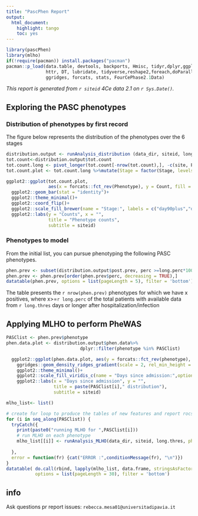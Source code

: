 ```yaml
---
title: "PascPhen Report"
output: 
  html_document: 
    highlight: tango
    toc: yes
---
```



```r
library(pascPhen)
library(mlho)
if(!require(pacman)) install.packages("pacman")
pacman::p_load(data.table, devtools, backports, Hmisc, tidyr,dplyr,ggplot2,plyr,scales,readr,Rmisc,
               httr, DT, lubridate, tidyverse,reshape2,foreach,doParallel,caret,gbm,lubridate,praznik,
               ggridges, forcats, stats, FourCePhase2.1Data)
```
*This report is generated from  `r siteid` 4Ce data 2.1 on `r Sys.Date()`.* 

## Exploring the PASC phenotypes

### Distribution of phenotypes by first record
The figure below represents the distribution of the phenotypes over the 6 stages

```r
distribution.output <- runAnalysis_distribution (data_dir, siteid, long.thres)
tot.count<-distribution.output$tot.count
tot.count.long <- pivot_longer(tot.count[-nrow(tot.count),], -c(site, Phenotype), values_to = "Count", names_to = "Stage")
tot.count.plot <- tot.count.long %>%mutate(Stage = factor(Stage, levels = c("day90plus","day60to89","day30to59","day0to29","dayN14toN1", "before_adm")))

ggplot2::ggplot(tot.count.plot,
                aes(x = forcats::fct_rev(Phenotype), y = Count, fill = Stage))+
  ggplot2::geom_bar(stat = "identity")+
  ggplot2::theme_minimal()+
  ggplot2::coord_flip()+
  ggplot2::scale_fill_brewer(name = "Stage:", labels = c("day90plus","day60to89","day30to59", "day0to29", "dayN14toN1", "before_adm"))+
  ggplot2::labs(y = "Counts", x = "",
                title = "Phenotype counts",
                subtitle = siteid)

```


### Phenotypes to model
From the initial list, you can pursue phenotyping the following PASC phenotypes.

```r
phen.prev <- subset(distribution.output$post.prev, perc >=long.perc*100)
phen.prev <- phen.prev[order(phen.prev$perc, decreasing = TRUE),]
datatable(phen.prev, options = list(pageLength = 5), filter = 'bottom')

```
The table presents the `r nrow(phen.prev)` phenotypes for which we have x positives, where x>=`r long.perc` of the total patients with available data from `r long.thres` days or longer after hospitalization/infection

## Applying MLHO to perform PheWAS 
```r
PASClist <- phen.prev$phenotype
phen.data.plot <- distribution.output$phen.data%>%
                            dplyr::filter(phenotype %in% PASClist)

  ggplot2::ggplot(phen.data.plot, aes(y = forcats::fct_rev(phenotype), x = as.numeric(days_since_admission), fill = stat(x))) +
    ggridges::geom_density_ridges_gradient(scale = 2, rel_min_height = 0.01, alpha = 0.8) +
    ggplot2::theme_minimal()+
    ggplot2::scale_fill_viridis_c(name = "Days since admission:",option = "G")+
    ggplot2::labs(x = "Days since admission", y = "",
                  title = paste(PASClist[i]," distribution"),
                  subtitle = siteid)

mlho_list<- list()

# create for loop to produce the tables of new features and report rocs
for (i in seq_along(PASClist)) {
  tryCatch({
    print(paste0("running MLHO for ",PASClist[i]))
    # run MLHO on each phenotype
    mlho_list[[i]] <- runAnalysis_MLHO(data_dir, siteid, long.thres, phenotype = PASClist[i],  MSMR.sparsity)
    
  },
  error = function(fr) {cat("ERROR :",conditionMessage(fr), "\n")})
}
datatable( do.call(rbind, lapply(mlho_list, data.frame, stringsAsFactors=FALSE)),
           options = list(pageLength = 30), filter = 'bottom')

```


## info
Ask questions pr report issues: `rebecca.mesa01@universitadipavia.it`

